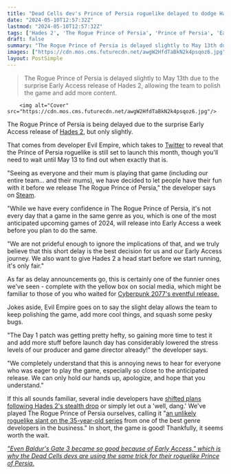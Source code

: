 ```yaml
---
title: "Dead Cells dev's Prince of Persia roguelike delayed to dodge Hades 2's surprise Early Access launch: 'We are not prideful enough to ignore the implications of that'"
date: "2024-05-10T12:57:32Z"
lastmod: "2024-05-10T12:57:32Z"
tags: ['Hades 2', 'The Rogue Prince of Persia', 'Prince of Persia', 'Early Access', 'Cyberpunk 2077', "Baldur's Gate 3", 'Dead Cells']
draft: false
summary: "The Rogue Prince of Persia is delayed slightly to May 13th due to the surprise Early Access release of Hades 2, allowing the team to polish the game and add more content."
images: ["https://cdn.mos.cms.futurecdn.net/awgW2HfdTaBkN2k4psqoz6.jpg"]
layout: PostSimple
---
```

> The Rogue Prince of Persia is delayed slightly to May 13th due to the surprise Early Access release of Hades 2, allowing the team to polish the game and add more content.


        <img alt="Cover" src="https://cdn.mos.cms.futurecdn.net/awgW2HfdTaBkN2k4psqoz6.jpg"/>
        
The Rogue Prince of Persia is being delayed due to the surprise Early Access release of [Hades 2](https://www.gamesradar.com/hades-2-guide/), but only slightly. 

That comes from developer Evil Empire, which takes to [Twitter](https://x.com/Studio_Evil/status/1788886708064317943) to reveal that the Prince of Persia roguelike is still set to launch this month, though you'll need to wait until May 13 to find out when exactly that is.

"Seeing as everyone and their mum is playing that game (including our entire team... and their mums), we have decided to let people have their fun with it before we release The Rogue Prince of Persia," the developer says on [Steam](https://steamcommunity.com/app/2717880/allnews/).

"While we have every confidence in The Rogue Prince of Persia, it's not every day that a game in the same genre as you, which is one of the most anticipated upcoming games of 2024, will release into Early Access a week before you plan to do the same.

"We are not prideful enough to ignore the implications of that, and we truly believe that this short delay is the best decision for us and our Early Access journey. We also want to give Hades 2 a head start before we start running, it's only fair."

As far as delay announcements go, this is certainly one of the funnier ones we've seen - complete with the yellow box on social media, which might be familiar to those of you who waited for [Cyberpunk 2077's eventful release.](https://knowyourmeme.com/memes/cyberpunk-2077-apology-parodies)

Jokes aside, Evil Empire goes on to say the slight delay allows the team to keep polishing the game, add more cool things, and squash some pesky bugs.

"The Day 1 patch was getting pretty hefty, so gaining more time to test it and add more stuff before launch day has considerably lowered the stress levels of our producer and game director already!" the developer says.

"We completely understand that this is annoying news to hear for everyone who was eager to play the game, especially so close to the anticipated release. We can only hold our hands up, apologize, and hope that you understand."

If this all sounds familiar, several indie developers have [shifted plans following Hades 2's stealth drop](https://www.gamesradar.com/games/hades/indie-devs-react-to-hades-2s-stealth-launch-good-thing-we-picked-a-quiet-news-week-to-launch-a-video-game/) or simply let out a 'well, dang.' We've played The Rogue Prince of Persia ourselves, calling it "[an unlikely roguelike slant on the 35-year-old series](https://www.gamesradar.com/the-rogue-prince-of-persia-preview-hands-on-april-2024/) from one of the best genre developers in the business." In short, the game is good! Thankfully, it seems worth the wait.

[<em>"Even Baldur's Gate 3 became so good because of Early Access," which is why the Dead Cells devs are using the same trick for their roguelike Prince of Persia.</em>](https://www.gamesradar.com/games/platformer/even-baldurs-gate-3-became-so-good-because-of-early-access-which-is-why-the-dead-cells-devs-are-using-the-same-trick-for-their-roguelike-prince-of-persia/)
        